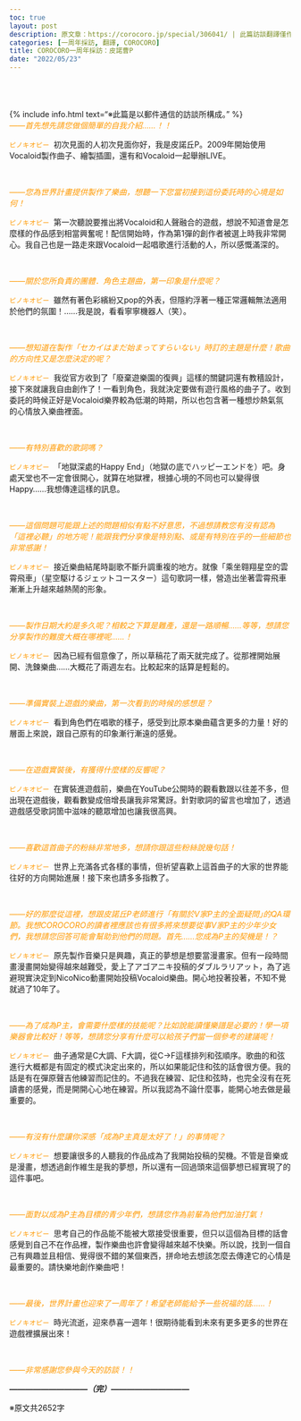 ```yaml
---
toc: true
layout: post
description: 原文章：https://corocoro.jp/special/306041/ | 此篇訪談翻譯僅作為個人練習。
categories: [一周年採訪, 翻譯, COROCORO]
title: COROCORO一周年採訪：皮諾曹P
date: "2022/05/23"
---
```

<br><br><br>
{% include info.html text="※此篇是以郵件通信的訪談所構成。" %}
<br>
<span style="color:#ff9900">_——首先想先請您做個簡單的自我介紹……！！_</span>

<code><span style="color:#ff9900">ピノキオピー</span></code>&nbsp;&nbsp;初次見面的人初次見面你好，我是皮諾丘P。2009年開始使用Vocaloid製作曲子、繪製插圖，還有和Vocaloid一起舉辦LIVE。

<br>

<span style="color:#ff9900">_——您為世界計畫提供製作了樂曲，想聽一下您當初接到這份委託時的心境是如何！_</span>

<code><span style="color:#ff9900">ピノキオピー</span></code>&nbsp;&nbsp;第一次聽說要推出將Vocaloid和人聲融合的遊戲，想說不知道會是怎麼樣的作品感到相當興奮呢！配信開始時，作為第1彈的創作者被選上時我非常開心。我自己也是一路走來跟Vocaloid一起唱歌進行活動的人，所以感慨滿深的。

<br>

<span style="color:#ff9900">_——關於您所負責的團體．角色主題曲，第一印象是什麼呢？_</span>

<code><span style="color:#ff9900">ピノキオピー</span></code>&nbsp;&nbsp;雖然有著色彩繽紛又pop的外表，但隱約浮著一種正常邏輯無法適用於他們的氛圍！……我是說，看看寧寧機器人（笑）。

<br>

<span style="color:#ff9900">_——想知道在製作「セカイはまだ始まってすらいない」時訂的主題是什麼！歌曲的方向性又是怎麼決定的呢？_</span>  

<code><span style="color:#ff9900">ピノキオピー</span></code>&nbsp;&nbsp;我從官方收到了「廢棄遊樂園的復興」這樣的關鍵詞還有教穡設計，接下來就讓我自由創作了！一看到角色，我就決定要做有遊行風格的曲子了。收到委託的時候正好是Vocaloid樂界較為低潮的時期，所以也包含著一種想炒熱氣氛的心情放入樂曲裡面。

<br>

<span style="color:#ff9900">_——有特別喜歡的歌詞嗎？_</span>

<code><span style="color:#ff9900">ピノキオピー</span></code>&nbsp;&nbsp;「地獄深處的Happy End｣（地獄の底でハッピーエンドを）吧。身處天堂也不一定會很開心，就算在地獄裡，根據心境的不同也可以變得很Happy……我想傳達這樣的訊息。

<br>

<span style="color:#ff9900">_——這個問題可能跟上述的問題相似有點不好意思，不過想請教您有沒有認為「這裡必聽」的地方呢！能跟我們分享像是特別點、或是有特別在乎的一些細節也非常感謝！_</span>

<code><span style="color:#ff9900">ピノキオピー</span></code>&nbsp;&nbsp;接近樂曲結尾時副歌不斷升調重複的地方。就像「乘坐翱翔星空的雲霄飛車」（星空駆けるジェットコースター）這句歌詞一樣，營造出坐著雲霄飛車漸漸上升越來越熱鬧的形象。

<br>

<span style="color:#ff9900">_——製作日期大約是多久呢？相較之下算是難產，還是一路順暢……等等，想請您分享製作的難度大概在哪裡呢……！_</span>

<code><span style="color:#ff9900">ピノキオピー</span></code>&nbsp;&nbsp;因為已經有個意像了，所以草稿花了兩天就完成了。從那裡開始展開、洗鍊樂曲……大概花了兩週左右。比較起來的話算是輕鬆的。

<br>  

<span style="color:#ff9900">_——準備實裝上遊戲的樂曲，第一次看到的時候的感想是？_</span>

<code><span style="color:#ff9900">ピノキオピー</span></code>&nbsp;&nbsp;看到角色們在唱歌的樣子，感受到比原本樂曲蘊含更多的力量！好的層面上來說，跟自己原有的印象漸行漸遠的感覺。

<br>

<span style="color:#ff9900">_——在遊戲實裝後，有獲得什麼樣的反響呢？_</span>

<code><span style="color:#ff9900">ピノキオピー</span></code>&nbsp;&nbsp;在實裝進遊戲前，樂曲在YouTube公開時的觀看數跟以往差不多，但出現在遊戲後，觀看數變成倍增長讓我非常驚訝。針對歌詞的留言也增加了，透過遊戲感受歌詞箇中滋味的聽眾增加也讓我很高興。

<br>

<span style="color:#ff9900">_——喜歡這首曲子的粉絲非常地多，想請你跟這些粉絲說幾句話！_</span>

<code><span style="color:#ff9900">ピノキオピー</span></code>&nbsp;&nbsp;世界上充滿各式各樣的事情，但祈望喜歡上這首曲子的大家的世界能往好的方向開始進展！接下來也請多多指教了。

<br> 

<span style="color:#ff9900">_——好的那麼從這裡，想跟皮諾丘P老師進行「有關於V家P主的全面疑問｣的QA環節。我想COROCORO的讀者裡應該也有很多將來想要從事V家P主的少年少女們，我想請您回答可能會幫助到他們的問題。首先......您成為P主的契機是！？_</span> 

<code><span style="color:#ff9900">ピノキオピー</span></code>&nbsp;&nbsp;原先製作音樂只是興趣，真正的夢想是想要當漫畫家。但有一段時間畫漫畫開始變得越來越難受，愛上了アゴアニキ投稿的ダブルラリアット，為了逃避現實決定到NicoNico動畫開始投稿Vocaloid樂曲。開心地投著投著，不知不覺就過了10年了。

<br>

<span style="color:#ff9900">_——為了成為P主，會需要什麼樣的技能呢？比如說能讀懂樂譜是必要的！學一項樂器會比較好！等等，想請您分享有什麼可以給孩子們當一個參考的建議呢！_</span>

<code><span style="color:#ff9900">ピノキオピー</span></code>&nbsp;&nbsp;曲子通常是C大調、F大調，從C→F這樣排列和弦順序。歌曲的和弦進行大概都是有固定的模式決定出來的，所以如果能記住和弦的話會很方便。我的話是有在彈原聲吉他練習而記住的。不過我在練習、記住和弦時，也完全沒有在死讀書的感覺，而是開開心心地在練習。所以我認為不論什麼事，能開心地去做是最重要的。

<br>

<span style="color:#ff9900">_——有沒有什麼讓你深感「成為P主真是太好了！」的事情呢？_</span>

<code><span style="color:#ff9900">ピノキオピー</span></code>&nbsp;&nbsp;想要讓很多的人聽我的作品成為了我開始投稿的契機。不管是音樂或是漫畫，想透過創作維生是我的夢想，所以還有一回過頭來這個夢想已經實現了的這件事吧。

<br>

<span style="color:#ff9900">_——面對以成為P主為目標的青少年們，想請您作為前輩為他們加油打氣！_</span>

<code><span style="color:#ff9900">ピノキオピー</span></code>&nbsp;&nbsp;思考自己的作品能不能被大眾接受很重要，但只以這個為目標的話會感覺到自己不在作品裡，製作樂曲也許會變得越來越不快樂。所以說，找到一個自己有興趣並且相信、覺得很不錯的某個東西，拼命地去想該怎麼去傳達它的心情是最重要的。請快樂地創作樂曲吧！

<br>

<span style="color:#ff9900">_——最後，世界計畫也迎來了一周年了！希望老師能給予一些祝福的話……！_</span>

<code><span style="color:#ff9900">ピノキオピー</span></code>&nbsp;&nbsp;時光流逝，迎來恭喜一週年！很期待能看到未來有更多更多的世界在遊戲裡擴展出來！

<br> 

<span style="color:#ff9900">_——非常感謝您參與今天的訪談！！_</span>

___——————————（完）——————————___

※原文共2652字
